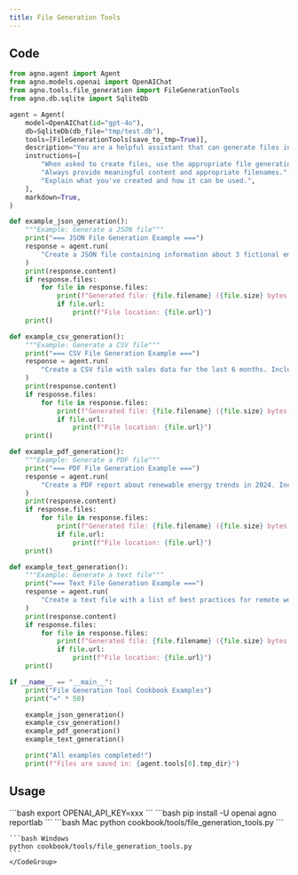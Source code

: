 ```yaml
---
title: File Generation Tools
---
```


## Code

```python cookbook/tools/file_generation_tools.py
from agno.agent import Agent
from agno.models.openai import OpenAIChat
from agno.tools.file_generation import FileGenerationTools
from agno.db.sqlite import SqliteDb

agent = Agent(
    model=OpenAIChat(id="gpt-4o"),
    db=SqliteDb(db_file="tmp/test.db"),
    tools=[FileGenerationTools(save_to_tmp=True)],  
    description="You are a helpful assistant that can generate files in various formats.",
    instructions=[
        "When asked to create files, use the appropriate file generation tools.",
        "Always provide meaningful content and appropriate filenames.",
        "Explain what you've created and how it can be used.",
    ],
    markdown=True,
)

def example_json_generation():
    """Example: Generate a JSON file"""
    print("=== JSON File Generation Example ===")
    response = agent.run(
        "Create a JSON file containing information about 3 fictional employees with name, position, department, and salary."
    )
    print(response.content)
    if response.files:
        for file in response.files:
            print(f"Generated file: {file.filename} ({file.size} bytes)")
            if file.url:
                print(f"File location: {file.url}")
    print()

def example_csv_generation():
    """Example: Generate a CSV file"""
    print("=== CSV File Generation Example ===")
    response = agent.run(
        "Create a CSV file with sales data for the last 6 months. Include columns for month, product, units_sold, and revenue."
    )
    print(response.content)
    if response.files:
        for file in response.files:
            print(f"Generated file: {file.filename} ({file.size} bytes)")
            if file.url:
                print(f"File location: {file.url}")
    print()

def example_pdf_generation():
    """Example: Generate a PDF file"""
    print("=== PDF File Generation Example ===")
    response = agent.run(
        "Create a PDF report about renewable energy trends in 2024. Include sections on solar, wind, and hydroelectric power."
    )
    print(response.content)
    if response.files:
        for file in response.files:
            print(f"Generated file: {file.filename} ({file.size} bytes)")
            if file.url:
                print(f"File location: {file.url}")
    print()

def example_text_generation():
    """Example: Generate a text file"""
    print("=== Text File Generation Example ===")
    response = agent.run(
        "Create a text file with a list of best practices for remote work productivity."
    )
    print(response.content)
    if response.files:
        for file in response.files:
            print(f"Generated file: {file.filename} ({file.size} bytes)")
            if file.url:
                print(f"File location: {file.url}")
    print()

if __name__ == "__main__":
    print("File Generation Tool Cookbook Examples")
    print("=" * 50)

    example_json_generation()
    example_csv_generation()
    example_pdf_generation()
    example_text_generation()

    print("All examples completed!")
    print(f"Files are saved in: {agent.tools[0].tmp_dir}")
```

## Usage

<Steps>
  <Snippet file="create-venv-step.mdx" />

  <Step title="Set your API key">
    ```bash
    export OPENAI_API_KEY=xxx
    ```
  </Step>

  <Step title="Install libraries">
    ```bash
    pip install -U openai agno reportlab
    ```
  </Step>

  <Step title="Run Agent">
    <CodeGroup>
    ```bash Mac
    python cookbook/tools/file_generation_tools.py
    ```

    ```bash Windows
    python cookbook/tools/file_generation_tools.py
    ```
    </CodeGroup>
  </Step>
</Steps>

